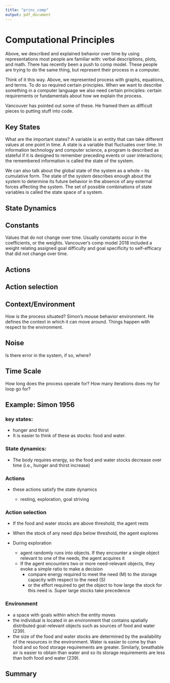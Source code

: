 ```yaml
---
title: "princ_comp"
output: pdf_document
---
```


# Computational Principles

Above, we described and explained behavior over time by using representations most people are familiar with: verbal descriptions, plots, and math. There has recently been a push to comp model. These people are trying to do the same thing, but represent their process in a computer. 

Think of it this way. Above, we represented process with graphs, equations, and terms. To do so required certain principles. When we want to describe something in a computer language we also need certain principles: certain requirements or fundamentals about how we explain the process. 

Vancouver has pointed out some of these. He framed them as difficult pieces to putting stuff into code.

## Key States

What are the important states? A variable is an entity that can take different values at one point in time. A state is a variable that fluctuates over time. In information technology and computer science, a program is described as stateful if it is designed to remember preceding events or user interactions; the remembered information is called the state of the system.

We can also talk about the global state of the system as a whole -- its cumulative form. The state of the *system* describes enough about the system to determine its future behavior in the absence of any external forces affecting the system. The set of possible combinations of state variables is called the state space of a system.

## State Dynamics

## Constants

Values that do not change over time. Usually constants occur in the coefficients, or the weights. Vancouver's comp model 2018 included a weight relating assigned goal difficulty and goal specificity to self-efficacy that did not change over time.  

## Actions

## Action selection

## Context/Environment

How is the process situated? Simon's mouse behavior environment. He defines the context in which it can move around. Things happen with respect to the environment. 

## Noise

Is there error in the system, if so, where?

## Time Scale

How long does the process operate for? How many iterations does my for loop go for?

## Example: Simon 1956

### key states:

* hunger and thirst
* It is easier to think of these as stocks: food and water.

### State dynamics:

* The body requires energy, so the food and water stocks decrease over time (i.e., hunger and thirst increase)

### Actions

* these actions satisfy the state dynamics

    + resting, exploration, goal striving

### Action selection

* If the food and water stocks are above threshold, the agent rests
* When the stock of any need dips below threshold, the agent explores

* During exploration
    + agent randomly runs into objects. If they encounter a single object relevant to one of the needs, the agent acquires it
    + If the agent encounters two or more need-relevant objects, they evoke a simple ratio to make a decision 
        * compare energy required to meet the need (M) to the storage capacity with respect to the need (S)
        * or the effort required to get the object to how large the stock for this need is. Super large stocks take precedence
        
### Environment

* a space with goals within which the entity moves
* the individual is located in an environment that contains spatially distributed goal-relevant objects such as sources of food and water (239).
* the size of the food and water stocks are determined by the availability of the resources in the environment. Water is easier to come by than food and so food storage requirements are greater. Similarly, breathable air is easier to obtain than water and so its storage requirements are less than both food and water (239). 

## Summary


